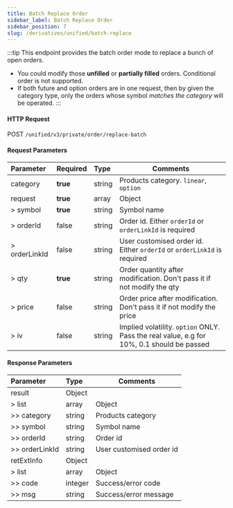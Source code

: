 ```yaml
---
title: Batch Replace Order
sidebar_label: Batch Replace Order
sidebar_position: 7
slug: /derivatives/unified/batch-replace
---
```


:::tip
This endpoint provides the batch order mode to replace a bunch of open orders.
- You could modify those **unfilled** or **partially filled** orders. Conditional order is not supported.
- If both future and option orders are in one request, then by given the category type, only the orders whose
symbol _matches the category_ will be operated.
:::

#### HTTP Request
POST `/unified/v3/private/order/replace-batch`

#### Request Parameters
| Parameter | Required | Type | Comments|
|:----- |:-------|:-----|------ |
|category |**true** |string |Products category. `linear`, `option` |
|request |**true** |array |Object |
|> symbol |**true** |string |Symbol name |
|> orderId |false |string |Order id. Either `orderId` or `orderLinkId` is required |
|> orderLinkId |false |string |User customised order id. Either `orderId` or `orderLinkId` is required |
|> qty |**true** |string |Order quantity after modification. Don't pass it if not modify the qty |
|> price |false |string |Order price after modification. Don't pass it if not modify the price |
|> iv |false |string |Implied volatility. `option` ONLY. Pass the real value, e.g for 10%, 0.1 should be passed |


#### Response Parameters
| Parameter | Type | Comments|
|:----- |:-----|----- |
|result |Object | |
|> list |array |Object |
|>> category |string |Products category |
|>> symbol |string |Symbol name |
|>> orderId |string |Order id |
|>> orderLinkId |string |User customised order id |
|retExtInfo |Object | |
|> list |array |Object |
|>> code |integer |Success/error code |
|>> msg |string |Success/error message |